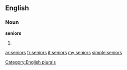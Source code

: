 ==English==

===Noun===
'''seniors'''

# {{plural of|[[senior]]}}

[[Category:English plurals]]

[[ar:seniors]]
[[fr:seniors]]
[[it:seniors]]
[[my:seniors]]
[[simple:seniors]]